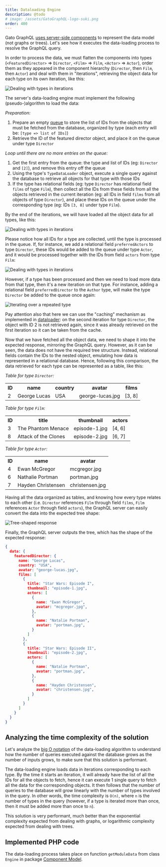 ```yaml
---
title: Dataloading Engine
description: @todo
# image: /assets/GatoGraphQL-logo-suki.png
order: 400
---
```


Gato GraphQL [uses server-side components](./using-components-instead-of-graphs) to represent the data model (not graphs or trees). Let's see how it executes the data-loading process to resolve the GraphQL query.

In order to process the data, we must flatten the components into types (`<FeaturedDirector>` => `Director`, `<Film>` => `Film`, `<Actor>` => `Actor`), order them as they appeared in the component hierarchy (`Director`, then `Film`, then `Actor`) and deal with them in "iterations", retrieving the object data for each type on its own iteration, like this:

![Dealing with types in iterations](/assets/architecture/featured-director-type-iterations.png)

The server's data-loading engine must implement the following (pseudo-)algorithm to load the data:

_Preparation:_

1. Prepare an empty [queue](https://en.wikipedia.org/wiki/Queue_(abstract_data_type)) to store the list of IDs from the objects that must be fetched from the database, organized by type (each entry will be: `[type => list of IDs]`)
2. Retrieve the ID of the featured director object, and place it on the queue under type `Director`

_Loop until there are no more entries on the queue:_

1. Get the first entry from the queue: the type and list of IDs (eg: `Director` and `[2]`), and remove this entry off the queue
2. Using the type's `TypeDataLoader` object, execute a single query against the database to retrieve all objects for that type with those IDs
3. If the type has relational fields (eg: type `Director` has relational field `films` of type `Film`), then collect all the IDs from these fields from all the objects retrieved in the current iteration (eg: all IDs in field `films` from all objects of type `Director`), and place these IDs on the queue under the corresponding type (eg: IDs `[3, 8]` under type `Film`).

By the end of the iterations, we will have loaded all the object data for all types, like this:

![Dealing with types in iterations](/assets/architecture/featured-director-loading-data-in-iterations.png)

Please notice how all IDs for a type are collected, until the type is processed in the queue. If, for instance, we add a relational field `preferredActors` to type `Director`, these IDs would be added to the queue under type `Actor`, and it would be processed together with the IDs from field `actors` from type `Film`:

![Dealing with types in iterations](/assets/architecture/featured-director-loading-data-extension.png)

However, if a type has been processed and then we need to load more data from that type, then it's a new iteration on that type. For instance, adding a relational field `preferredDirector` to the `Author` type, will make the type `Director` be added to the queue once again:

![Iterating over a repeated type](/assets/architecture/featured-director-loading-data-repeated.png)

Pay attention also that here we can use the "caching" mechanism as implemented in [dataloader](https://github.com/graphql/dataloader): on the second iteration for type `Director`, the object with ID 2 is not retrieved again, since it was already retrieved on the first iteration so it can be taken from the cache.

Now that we have fetched all the object data, we need to shape it into the expected response, mirroring the GraphQL query. However, as it can be seen, the data does not have the required tree structure. Instead, relational fields contain the IDs to the nested object, emulating how data is represented in a relational database. Hence, following this comparison, the data retrieved for each type can be represented as a table, like this:

_Table for type `Director`:_

<table class="table">
<tr><th>ID</th><th>name</th><th>country</th><th>avatar</th><th>films</th></tr>
<tr><td>2</td><td>George Lucas</td><td>USA</td><td>george-lucas.jpg</td><td>[3, 8]</td></tr>
</table>

_Table for type `Film`:_

<table class="table">
<tr><th>ID</th><th>title</th><th>thumbnail</th><th>actors</th></tr>
<tr><td>3</td><td>The Phantom Menace</td><td>episode-1.jpg</td><td>[4, 6]</td></tr>
<tr><td>8</td><td>Attack of the Clones</td><td>episode-2.jpg</td><td>[6, 7]</td></tr>
</table>

_Table for type `Actor`:_

<table class="table">
<tr><th>ID</th><th>name</th><th>avatar</th></tr>
<tr><td>4</td><td>Ewan McGregor</td><td>mcgregor.jpg</td></tr>
<tr><td>6</td><td>Nathalie Portman</td><td>portman.jpg</td></tr>
<tr><td>7</td><td>Hayden Christensen</td><td>christensen.jpg</td></tr>
</table>

Having all the data organized as tables, and knowing how every type relates to each other (i.e. `Director` references `Film` through field `films`, `Film` references `Actor` through field `actors`), the GraphQL server can easily convert the data into the expected tree shape:

![Tree-shaped response](/assets/architecture/featured-director-graph.png)

Finally, the GraphQL server outputs the tree, which has the shape of the expected response:

```json
{
  data: {
    featuredDirector: {
      name: "George Lucas",
      country: "USA",
      avatar: "george-lucas.jpg",
      films: [
        {
          title: "Star Wars: Episode I",
          thumbnail: "episode-1.jpg",
          actors: [
            {
              name: "Ewan McGregor",
              avatar: "mcgregor.jpg",
            },
            {
              name: "Natalie Portman",
              avatar: "portman.jpg",
            }
          ]
        },
        {
          title: "Star Wars: Episode II",
          thumbnail: "episode-2.jpg",
          actors: [
            {
              name: "Natalie Portman",
              avatar: "portman.jpg",
            },
            {
              name: "Hayden Christensen",
              avatar: "christensen.jpg",
            }
          ]
        }
      ]
    }
  }
}
```

## Analyzing the time complexity of the solution

Let's analyze the [big O notation](https://en.wikipedia.org/wiki/Big_O_notation) of the data-loading algorithm to understand how the number of queries executed against the database grows as the number of inputs grows, to make sure that this solution is performant.

The data-loading engine loads data in iterations corresponding to each type. By the time it starts an iteration, it will already have the list of all the IDs for all the objects to fetch, hence it can execute 1 single query to fetch all the data for the corresponding objects. It then follows that the number of queries to the database will grow linearly with the number of types involved in the query. In other words, the time complexity is `O(n)`, where `n` is the number of types in the query (however, if a type is iterated more than once, then it must be added more than once to `n`).

This solution is very performant, much better than the exponential complexity expected from dealing with graphs, or logarithmic complexity expected from dealing with trees.

## Implemented PHP code

The data-loading process takes place on function `getModuleData` from class `Engine` in package [Component Model](https://github.com/GatoGraphQL/GatoGraphQL/tree/master/layers/Engine/packages/component-model).
